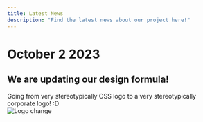 ```yaml
---
title: Latest News
description: "Find the latest news about our project here!"
---
```









# October 2 2023
## We are updating our design formula!

Going from very stereotypically OSS logo to a very stereotypically corporate logo! :D\
<img
  src="/images/logo-change.svg"
  alt="Logo change"
/>